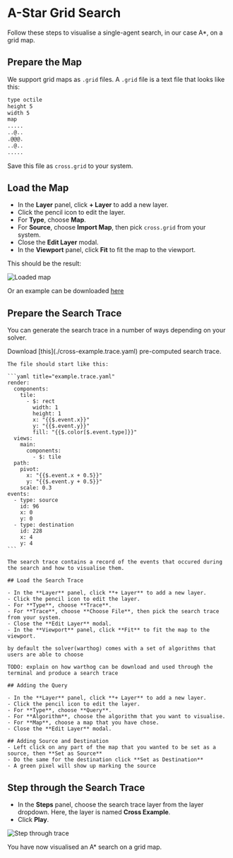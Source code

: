 
# A-Star Grid Search

Follow these steps to visualise a single-agent search, in our case A\*, on a grid map.

## Prepare the Map

We support grid maps as `.grid` files. A `.grid` file is a text file that looks like this:

```txt title="cross.grid"
type octile
height 5
width 5
map
.....
..@..
.@@@.
..@..
.....
```

Save this file as `cross.grid` to your system.

## Load the Map

- In the **Layer** panel, click **+ Layer** to add a new layer.
- Click the pencil icon to edit the layer.
- For **Type**, choose **Map**.
- For **Source**, choose **Import Map**, then pick `cross.grid` from your system.
- Close the **Edit Layer** modal.
- In the **Viewport** panel, click **Fit** to fit the map to the viewport.

This should be the result:

![Loaded map](load-grid.png)

Or an example can be downloaded [here](SmallMaze.GRID)


## Prepare the Search Trace

You can generate the search trace in a number of ways depending on your solver.

<Tabs>
  <TabItem value="raw" label="Demo Search Trace">
    Download [this](./cross-example.trace.yaml) pre-computed search trace.

        
    The file should start like this:

    ```yaml title="example.trace.yaml"
    render:
      components:
        tile:
          - $: rect
            width: 1
            height: 1
            x: "{{$.event.x}}"
            y: "{{$.event.y}}"
            fill: "{{$.color[$.event.type]}}"
      views:
        main:
          components:
            - $: tile
      path:
        pivot:
          x: "{{$.event.x + 0.5}}"
          y: "{{$.event.y + 0.5}}"
        scale: 0.3
    events:
      - type: source
        id: 96
        x: 0
        y: 0
      - type: destination 
        id: 228
        x: 4
        y: 4
    ```

    The search trace contains a record of the events that occured during the search and how to visualise them.

    ## Load the Search Trace

    - In the **Layer** panel, click **+ Layer** to add a new layer.
    - Click the pencil icon to edit the layer.
    - For **Type**, choose **Trace**.
    - For **Trace**, choose **Choose File**, then pick the search trace from your system.
    - Close the **Edit Layer** modal.
    - In the **Viewport** panel, click **Fit** to fit the map to the viewport.
  </TabItem>
  <TabItem value="warthog" label="Warthog">

    by default the solver(warthog) comes with a set of algorithms that users are able to choose 

    TODO: explain on how warthog can be download and used through the terminal and produce a search trace
  </TabItem>
  <TabItem value="query" label="Query">

    ## Adding the Query

    - In the **Layer** panel, click **+ Layer** to add a new layer.
    - Click the pencil icon to edit the layer.
    - For **Type**, choose **Query**.
    - For **Algorithm**, choose the algorithm that you want to visualise.
    - For **Map**, choose a map that you have chose.
    - Close the **Edit Layer** modal.

    ## Adding Source and Destination
    - Left click on any part of the map that you wanted to be set as a source, then **Set as Source**
    - Do the same for the destination click **Set as Destination**
    - A green pixel will show up marking the source
  </TabItem>
</Tabs>


## Step through the Search Trace

- In the **Steps** panel, choose the search trace layer from the layer dropdown. Here, the layer is named **Cross Example**.
- Click **Play**.

![Step through trace](step-through-trace.png)

You have now visualised an A\* search on a grid map.
